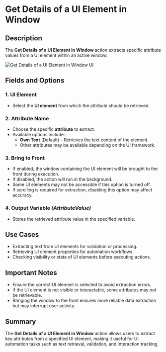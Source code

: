 # Get Details of a UI Element in Window

## Description

The **Get Details of a UI Element in Window** action extracts specific attribute values from a UI element within an active window.

![Get Details of a UI Element in Window UI](../../../assets/ui-automation/get-details-of-a-ui-element-in-window.png)

## Fields and Options

### **1. UI Element**

- Select the **UI element** from which the attribute should be retrieved.

### **2. Attribute Name**

- Choose the specific **attribute** to extract.
- Available options include:
  - **Own Text** (Default) – Retrieves the text content of the element.
  - Other attributes may be available depending on the UI framework.

### **3. Bring to Front**

- If enabled, the window containing the UI element will be brought to the front during execution.
- If disabled, the action will run in the background.
- Some UI elements may not be accessible if this option is turned off.
- If scrolling is required for extraction, disabling this option may affect accuracy.

### **4. Output Variable** _(AttributeValue)_

- Stores the retrieved attribute value in the specified variable.

## Use Cases

- Extracting text from UI elements for validation or processing.
- Retrieving UI element properties for automation workflows.
- Checking visibility or state of UI elements before executing actions.

## Important Notes

- Ensure the correct UI element is selected to avoid extraction errors.
- If the UI element is not visible or interactable, some attributes may not be retrievable.
- Bringing the window to the front ensures more reliable data extraction but may interrupt user activity.

## Summary

The **Get Details of a UI Element in Window** action allows users to extract key attributes from a specified UI element, making it useful for UI automation tasks such as text retrieval, validation, and interaction tracking.
